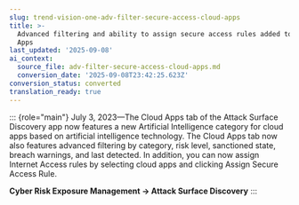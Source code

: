 ```yaml
---
slug: trend-vision-one-adv-filter-secure-access-cloud-apps
title: >-
  Advanced filtering and ability to assign secure access rules added to Cloud
  Apps
last_updated: '2025-09-08'
ai_context:
  source_file: adv-filter-secure-access-cloud-apps.md
  conversion_date: '2025-09-08T23:42:25.623Z'
conversion_status: converted
translation_ready: true
---
```


::: {role="main"}
July 3, 2023—The Cloud Apps tab of the Attack Surface Discovery app now features a new Artificial Intelligence category for cloud apps based on artificial intelligence technology. The Cloud Apps tab now also features advanced filtering by category, risk level, sanctioned state, breach warnings, and last detected. In addition, you can now assign Internet Access rules by selecting cloud apps and clicking Assign Secure Access Rule.

**Cyber Risk Exposure Management → Attack Surface Discovery**
:::
